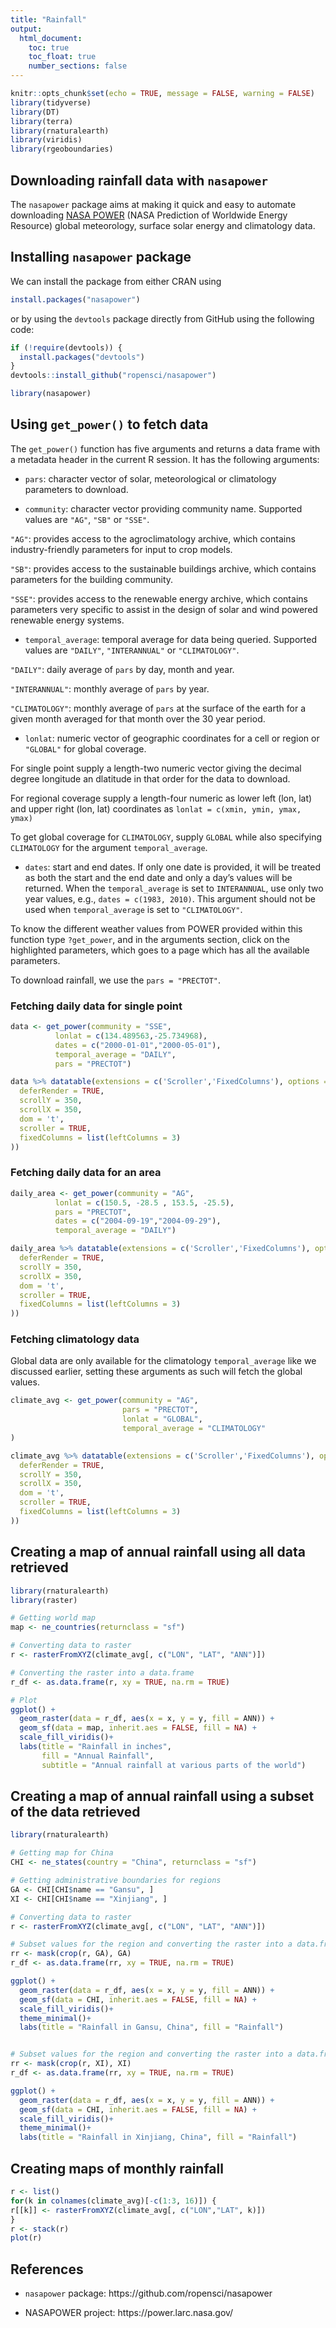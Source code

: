 ```yaml
---
title: "Rainfall"
output:
  html_document:
    toc: true
    toc_float: true
    number_sections: false
---
```


```r
knitr::opts_chunk$set(echo = TRUE, message = FALSE, warning = FALSE)
library(tidyverse)
library(DT)
library(terra)
library(rnaturalearth)
library(viridis)
library(rgeoboundaries)
```

## Downloading rainfall data with `nasapower`
 
The `nasapower` package aims at making it quick and easy to automate downloading [NASA POWER](https://power.larc.nasa.gov/) (NASA Prediction of Worldwide Energy Resource) global meteorology, surface solar energy and climatology data.


## Installing `nasapower` package 

We can install the package from either CRAN using

```r
install.packages("nasapower")
```

or by using the `devtools` package directly from GitHub using the following code:

```r
if (!require(devtools)) {
  install.packages("devtools")
}
devtools::install_github("ropensci/nasapower")
```

```r
library(nasapower)
```

## Using `get_power()` to fetch data

The `get_power()` function has five arguments and returns a data frame with a metadata header in the current R session.
It has the following arguments:

- `pars`: character vector of solar, meteorological or climatology parameters to download.

- `community`: character vector providing community name. Supported values are `"AG"`, `"SB"` or `"SSE"`.

`"AG"`: provides access to the agroclimatology archive, which contains industry-friendly parameters for input to crop models.
    
`"SB"`: provides access to the sustainable buildings archive, which contains parameters for the building community.
    
`"SSE"`: provides access to the renewable energy archive, which contains parameters very specific to assist in the design of solar and wind powered renewable energy systems.
    
- `temporal_average`: temporal average for data being queried. Supported values are `"DAILY"`, `"INTERANNUAL"` or `"CLIMATOLOGY"`.
  
`"DAILY"`: daily average of `pars` by day, month and year.
    
`"INTERANNUAL"`: monthly average of `pars` by year.
    
`"CLIMATOLOGY"`: monthly average of `pars` at the surface of the earth for a given month averaged for that month over the 30 year period.
    
- `lonlat`: numeric vector of geographic coordinates for a cell or region or `"GLOBAL"` for global coverage.

For single point supply a length-two numeric vector giving the decimal degree longitude an dlatitude in that order for the data to download. 
    
For regional coverage supply a length-four numeric as lower left (lon, lat) and upper right (lon, lat) coordinates as `lonlat = c(xmin, ymin, ymax, ymax)`
    
To get global coverage for `CLIMATOLOGY`, supply `GLOBAL` while also specifying `CLIMATOLOGY` for the argument `temporal_average`.
    
- `dates`: start and end dates. If only one date is provided, it will be treated as both the start and the end date and only a day's values will be returned. 
When the `temporal_average` is set to `INTERANNUAL`, use only two year values, e.g., `dates = c(1983, 2010)`. 
This argument should not be used when `temporal_average` is set to `"CLIMATOLOGY"`.

To know the different weather values from POWER provided within this function type `?get_power`, and in the arguments section, click on the highlighted parameters, which goes to a page which has all the available parameters.

To download rainfall, we use the `pars = "PRECTOT"`. 

### Fetching daily data for single point
   
```r
data <- get_power(community = "SSE",
          lonlat = c(134.489563,-25.734968),
          dates = c("2000-01-01","2000-05-01"),
          temporal_average = "DAILY",
          pars = "PRECTOT")

data %>% datatable(extensions = c('Scroller','FixedColumns'), options = list(
  deferRender = TRUE,
  scrollY = 350,
  scrollX = 350,
  dom = 't',
  scroller = TRUE,
  fixedColumns = list(leftColumns = 3)
))
```

### Fetching daily data for an area

```r
daily_area <- get_power(community = "AG",
          lonlat = c(150.5, -28.5 , 153.5, -25.5),
          pars = "PRECTOT",
          dates = c("2004-09-19","2004-09-29"),
          temporal_average = "DAILY")

daily_area %>% datatable(extensions = c('Scroller','FixedColumns'), options = list(
  deferRender = TRUE,
  scrollY = 350,
  scrollX = 350,
  dom = 't',
  scroller = TRUE,
  fixedColumns = list(leftColumns = 3)
))
```

### Fetching climatology data

Global data are only available for the climatology `temporal_average` like we discussed earlier, setting these arguments as such will fetch the global values.

```r
climate_avg <- get_power(community = "AG",
                         pars = "PRECTOT",
                         lonlat = "GLOBAL",
                         temporal_average = "CLIMATOLOGY"
)

climate_avg %>% datatable(extensions = c('Scroller','FixedColumns'), options = list(
  deferRender = TRUE,
  scrollY = 350,
  scrollX = 350,
  dom = 't',
  scroller = TRUE,
  fixedColumns = list(leftColumns = 3)
))
```


## Creating a map of annual rainfall using all data retrieved


```r
library(rnaturalearth)
library(raster)

# Getting world map
map <- ne_countries(returnclass = "sf")

# Converting data to raster
r <- rasterFromXYZ(climate_avg[, c("LON", "LAT", "ANN")])

# Converting the raster into a data.frame
r_df <- as.data.frame(r, xy = TRUE, na.rm = TRUE)

# Plot
ggplot() + 
  geom_raster(data = r_df, aes(x = x, y = y, fill = ANN)) +
  geom_sf(data = map, inherit.aes = FALSE, fill = NA) + 
  scale_fill_viridis()+
  labs(title = "Rainfall in inches",
       fill = "Annual Rainfall",
       subtitle = "Annual rainfall at various parts of the world")
```


## Creating a map of annual rainfall using a subset of the data retrieved


```r
library(rnaturalearth)

# Getting map for China
CHI <- ne_states(country = "China", returnclass = "sf")

# Getting administrative boundaries for regions
GA <- CHI[CHI$name == "Gansu", ]
XI <- CHI[CHI$name == "Xinjiang", ]

# Converting data to raster
r <- rasterFromXYZ(climate_avg[, c("LON", "LAT", "ANN")])

# Subset values for the region and converting the raster into a data.frame
rr <- mask(crop(r, GA), GA)
r_df <- as.data.frame(rr, xy = TRUE, na.rm = TRUE)

ggplot() + 
  geom_raster(data = r_df, aes(x = x, y = y, fill = ANN)) +
  geom_sf(data = CHI, inherit.aes = FALSE, fill = NA) + 
  scale_fill_viridis()+
  theme_minimal()+
  labs(title = "Rainfall in Gansu, China", fill = "Rainfall")


# Subset values for the region and converting the raster into a data.frame
rr <- mask(crop(r, XI), XI)
r_df <- as.data.frame(rr, xy = TRUE, na.rm = TRUE)

ggplot() + 
  geom_raster(data = r_df, aes(x = x, y = y, fill = ANN)) +
  geom_sf(data = CHI, inherit.aes = FALSE, fill = NA) + 
  scale_fill_viridis()+
  theme_minimal()+
  labs(title = "Rainfall in Xinjiang, China", fill = "Rainfall")

```


## Creating maps of monthly rainfall


```r
r <- list()
for(k in colnames(climate_avg)[-c(1:3, 16)]) {
r[[k]] <- rasterFromXYZ(climate_avg[, c("LON","LAT", k)])
}
r <- stack(r)
plot(r)
```

## References

- `nasapower` package: https://github.com/ropensci/nasapower

- NASAPOWER project: https://power.larc.nasa.gov/
